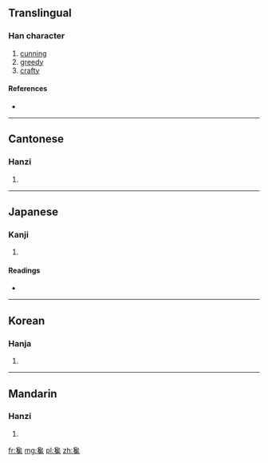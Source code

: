 ==Translingual==

===Han character===
{{Han char|rn=81|rad=比|as=13|sn=17|four=2721<sub>3</sub>|canj=弓口心心戈 (NRPPI)}}

# [[cunning]]
# [[greedy]]
# [[crafty]]

====References====
* {{Han ref|kx=0591.180|dkj=16767|dj=0983.220|hdz=10361.100|uh=6BDA|ud=27610|bh=C0D5|bd=49365}}

----

==Cantonese==

===Hanzi===
{{yue-hanzi|jyut=|y=chaam4}}

# {{defn|Cantonese|sort=比13}}

----

==Japanese==

===Kanji===
{{ja-kanji|grade=|rs=比13}}

# {{defn|Japanese|sort=比13}}

====Readings====
* {{ja-readings|on=[[さん]] (san), [[ぜん]] (zen), [[ざん]] (zan)|kun=[[うさぎ]] (usagi)}}

----

==Korean==

===Hanja===
{{ko-hanja|hangeul=참|eumhun=|rv=cham|mr=ch'am|y=cham}}

# {{defn|Korean|sort=比13}}

----

==Mandarin==

===Hanzi===
{{cmn-hanzi|pin=[[chán]] ([[chan2]])|wg=ch'an<sup>2</sup>}}

# {{defn|Mandarin|sort=比13}}

[[fr:毚]]
[[mg:毚]]
[[pl:毚]]
[[zh:毚]]